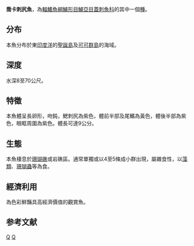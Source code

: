 {{Speciesbox 
| taxon = Centropyge joculator
| authority = [[Smith-Vaniz|Smith-Vaniz]] & [[Randall|Randall]], 1974
| status = LC
| status_system = IUCN3.1
}}
'''喬卡刺尻魚'''，為[[輻鰭魚綱|輻鰭魚綱]][[鱸形目|鱸形目]][[鱸亞目|鱸亞目]][[蓋刺魚科|蓋刺魚科]]的其中一個[[種|種]]。

==分布==
本魚分布於東[[印度洋|印度洋]]的[[聖誕島|聖誕島]]及[[可可群島|可可群島]]的海域。

==深度==
水深8至70公尺。

==特徵==
本魚體呈長卵形，吻鈍，鰓刺尻為紫色，體前半部及尾鰭為黃色，體後半部為紫色，眼眶周圍為紫色。體長可達9公分。

==生態==
本魚棲息於[[珊瑚礁|珊瑚礁]]或岩礁區。通常單獨或以4至5條成小群出現，屬雜食性，以[[藻類|藻類]]、[[珊瑚蟲|珊瑚蟲]]等為食。

==經濟利用==
為色彩鮮豔具高經濟價值的觀賞魚。

==参考文献==
{{Reflist}}

{{Taxonbar|from=Q2309632}}

[[Category:觀賞魚|Q]]
[[Category:刺尻魚屬|Q]]